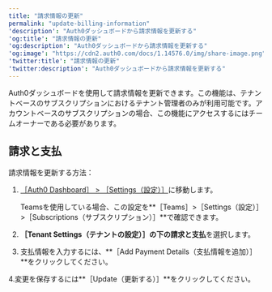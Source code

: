 ---
title: "請求情報の更新"
permalink: "update-billing-information"
'description': "Auth0ダッシュボードから請求情報を更新する"
'og:title': "請求情報の更新"
'og:description': "Auth0ダッシュボードから請求情報を更新する"
'og:image': "https://cdn2.auth0.com/docs/1.14576.0/img/share-image.png"
'twitter:title': "請求情報の更新"
'twitter:description': "Auth0ダッシュボードから請求情報を更新する"
---

Auth0ダッシュボードを使用して請求情報を更新できます。この機能は、テナントベースのサブスクリプションにおけるテナント管理者のみが利用可能です。アカウントベースのサブスクリプションの場合、この機能にアクセスするにはチームオーナーである必要があります。

## 請求と支払

請求情報を更新する方法：

1. [［Auth0 Dashboard］ > ［Settings（設定）］](https://manage.auth0.com/#/dashboard/settings)に移動します。

   <Note>

   Teamsを使用している場合、この設定を**［Teams］>［Settings（設定）］>［Subscriptions（サブスクリプション）］**で確認できます。

   </Note>

2. **［Tenant Settings（テナントの設定）］**の下の**請求と支払**を選択します。
3. 支払情報を入力するには、**［Add Payment Details（支払情報を追加）］**をクリックしてください。

4.変更を保存するには**［Update（更新する）］**をクリックしてください。